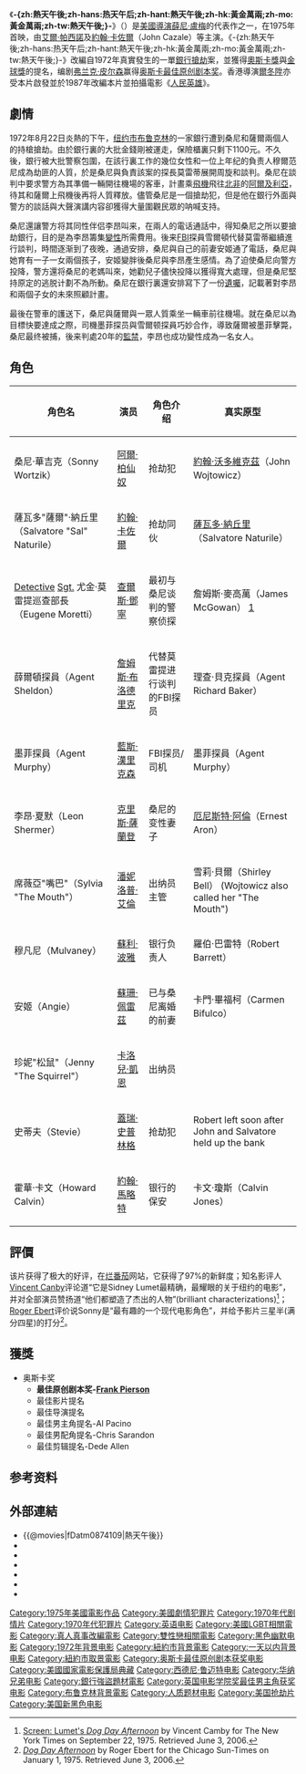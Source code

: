{{noteTA
|T=zh-hans:热天午后; zh-hant:熱天午後; zh-hk:黃金萬兩; zh-mo:黃金萬兩; zh-tw:熱天午後;
|G1=Show
|1=zh-hans:艾尔·帕西诺; zh-hk:阿爾·柏仙奴; zh-tw:艾爾·帕西諾;
|2=zh-hans:希德尼·鲁迈特; zh-hk:薛尼·盧密; zh-tw:薛尼·盧梅;
}}
{{Infobox Film
| name               = -{zh:熱天午後;zh-hans:热天午后;zh-hant:熱天午後;zh-hk:黃金萬兩;zh-mo:黃金萬兩;zh-tw:熱天午後;}-
| original_name      = {{lang|en|''Dog Day Afternoon''}}
| image              = Dog Day Afternoon poster.jpg
| caption            = 電影海報
| director           = [[薛尼·盧梅|薛尼·盧梅]]
| producer           = {{lang|en|Martin Bregman}}<br>{{lang|en|Martin Elfand}}
| writer             = {{lang|en|Frank Pierson}}
| starring           = [[艾爾·帕西諾|艾爾·帕西諾]]<br>[[約翰·卡佐爾|約翰·卡佐爾]]<br>[[查爾斯·鄧寧|查爾斯·鄧寧]]<br>[[James_Broderick|James Broderick]]
| cinematography     = {{lang|en|Victor J. Kemper}}
| editing            = {{lang|en|Dede Allen}}
| production_company = {{lang|en|Artists Entertainment Complex}}
| distributor        = [[華納兄弟|華納兄弟]]
| released           = {{start date|1975|9|21}}
| runtime            = 125 分鐘
| country            = {{美國電影產地}}
| language           = 英語
| budget             = 
| gross              = 
| cn_name            = 
| hk_name            = 《黃金萬兩》
| tw_name            = 《熱天午後》
}}

《'''-{zh:熱天午後;zh-hans:热天午后;zh-hant:熱天午後;zh-hk:黃金萬兩;zh-mo:黃金萬兩;zh-tw:熱天午後;}-'''》（{{lang-en|''Dog Day Afternoon''}}）是[[美國|美國]][[導演|導演]][[薛尼·盧梅|薛尼·盧梅]]的代表作之一，在1975年首映，由[[艾爾·帕西諾|艾爾·帕西諾]]及[[約翰·卡佐爾|約翰·卡佐爾]]（John Cazale）等主演。《-{zh:熱天午後;zh-hans:热天午后;zh-hant:熱天午後;zh-hk:黃金萬兩;zh-mo:黃金萬兩;zh-tw:熱天午後;}-》改編自1972年真實發生的一單[[銀行搶劫|銀行搶劫]]案，並獲得[[奧斯卡獎|奧斯卡獎]]與[[金球獎|金球獎]]的提名，编剧[[弗兰克·皮尔森|弗兰克·皮尔森]]赢得[[奥斯卡最佳原创剧本奖|奥斯卡最佳原创剧本奖]]。香港導演[[爾冬陞|爾冬陞]]亦受本片啟發並於1987年改編本片並拍攝電影《[[人民英雄_(电影)|人民英雄]]》。

== 劇情 ==
1972年8月22日炎熱的下午，[[纽约市|纽约市]][[布鲁克林|布鲁克林]]的一家銀行遭到桑尼和薩爾兩個人的持槍搶劫。由於銀行裏的大批金錢剛被運走，保險櫃裏只剩下1100元。不久後，銀行被大批警察包圍，在該行裏工作的幾位女性和一位上年纪的負责人穆爾范尼成為劫匪的人質，於是桑尼與負責該案的探長莫雷蒂展開周旋和談判。桑尼在談判中要求警方為其準備一輛開往機場的客車，計畫乘[[飛機|飛機]]飛往[[北非|北非]]的[[阿爾及利亞|阿爾及利亞]]，待其和薩爾上飛機後再将人質釋放。儘管桑尼是一個搶劫犯，但是他在銀行外面與警方的談話與大聲演講内容卻獲得大量圍觀民眾的呐喊支持。

桑尼還讓警方将其同性伴侣李昂叫来，在兩人的電话通話中，得知桑尼之所以要搶劫銀行，目的是為李昂籌集[[變性|變性]]所需費用。後来[[联邦调查局|FBI]]探員雪爾頓代替莫雷蒂繼續進行談判，時間逐渐到了夜晚，通過安排，桑尼與自己的前妻安姬通了電話，桑尼與她育有一子一女兩個孩子，安姬變胖後桑尼與李昂產生感情。為了迫使桑尼向警方投降，警方還将桑尼的老媽叫來，她勸兒子儘快投降以獲得寬大處理，但是桑尼堅持原定的逃脱计劃不為所動。桑尼在銀行裏還安排寫下了一份[[遺囑|遺囑]]，記載著對李昂和兩個子女的未來照顧計畫。

最後在警車的護送下，桑尼與薩爾與一眾人質乘坐一輛車前往機場。就在桑尼以為目標快要達成之際，司機墨菲探员與雪爾顿探員巧妙合作，導致薩爾被墨菲擊斃，桑尼最终被捕，後来判處20年的[[監禁|監禁]]，李昂也成功變性成為一名女人。

== 角色 ==
{| class="wikitable"
|-
! 角色名
! 演员
! 角色介绍
! 真实原型
|-
| 桑尼·華吉克（Sonny Wortzik）
| [[阿爾·柏仙奴|阿爾·柏仙奴]]
| 抢劫犯
| [[約翰·沃多維克茲|約翰·沃多維克茲]]（John Wojtowicz）
|-
| 薩瓦多"薩爾"·納丘里（Salvatore "Sal" Naturile）
| [[約翰·卡佐爾|約翰·卡佐爾]]
| 抢劫同伙
| [[薩瓦多·納丘里|薩瓦多·納丘里]]（Salvatore Naturile）
|-
| [[Detective|Detective]] [[Sergeant|Sgt.]] 尤金·莫雷提巡查部長（Eugene Moretti）
| [[查爾斯·鄧寧|查爾斯·鄧寧]]
| 最初与桑尼谈判的警察侦探
| 詹姆斯·麥高萬（James McGowan） [https://web.archive.org/web/20110718095153/http://www.klyneesopusmuseum.org/memorium.html]
|-
| 薛爾頓探員（Agent Sheldon）
| [[詹姆斯·布洛德里克|詹姆斯·布洛德里克]]
| 代替莫雷提进行谈判的FBI探员
| 理查·貝克探員（Agent Richard Baker）
|-
| 墨菲探員（Agent Murphy）
| [[藍斯·漢里克森|藍斯·漢里克森]]
| FBI探员/司机
| 墨菲探員（Agent Murphy）
|-
| 李昂·夏默（Leon Shermer）
| [[克里斯·薩蘭登|克里斯·薩蘭登]]
| 桑尼的变性妻子
| [[厄尼斯特·阿倫|厄尼斯特·阿倫]]（Ernest Aron）
|-
| 席薇亞"嘴巴"（Sylvia "The Mouth"）
| [[潘妮洛普·艾倫|潘妮洛普·艾倫]]
| 出纳员主管
| 雪莉·貝爾（Shirley Bell） (Wojtowicz also called her "The Mouth")
|-
| 穆凡尼（Mulvaney）
| [[蘇利·波雅|蘇利·波雅]]
| 银行负责人
| 羅伯·巴雷特（Robert Barrett）
|-
| 安姬（Angie）
| [[蘇珊·佩雷茲|蘇珊·佩雷茲]]
| 已与桑尼离婚的前妻
| 卡門·畢福柯（Carmen Bifulco）
|-
| 珍妮"松鼠"（Jenny "The Squirrel"）
| [[卡洛兒·凱恩|卡洛兒·凱恩]]
| 出纳员
| 
|-
| 史蒂夫（Stevie）
| [[蓋瑞·史普林格|蓋瑞·史普林格]]
| 抢劫犯
| Robert left soon after John and Salvatore held up the bank
|-
| 霍華·卡文（Howard Calvin）
| [[約翰·馬略特_(演員)|約翰·馬略特]]
| 银行的保安
| 卡文·瓊斯（Calvin Jones）
|}

== 評價 ==
该片获得了极大的好评，在[[烂番茄|烂番茄]]网站，它获得了97%的新鲜度；知名影评人[[Vincent_Canby|Vincent Canby]]评论道“它是Sidney Lumet最精确，最耀眼的关于纽约的电影”，并对全部演员赞扬道“他们都塑造了杰出的人物”(brilliant characterizations)<ref>[http://movies2.nytimes.com/mem/movies/review.html?title1=&title2=Dog%20Day%20Afternoon%20%28Movie%29&reviewer=VINCENT%20CANBY&v_id=14193 Screen: Lumet's ''Dog Day Afternoon''] {{Wayback|url=http://movies2.nytimes.com/mem/movies/review.html?title1=&title2=Dog%20Day%20Afternoon%20%28Movie%29&reviewer=VINCENT%20CANBY&v_id=14193 |date=20170305002529 }} by Vincent Camby for The New York Times on September 22, 1975. Retrieved June 3, 2006.</ref>；[[Roger_Ebert|Roger Ebert]]评价说Sonny是“最有趣的一个现代电影角色”，并给予影片三星半(满分四星)的打分<ref>[http://rogerebert.suntimes.com/apps/pbcs.dll/article?AID=/19750101/REVIEWS/501010313/1023 ''Dog Day Afternoon''] {{Wayback|url=http://rogerebert.suntimes.com/apps/pbcs.dll/article?AID=%2F19750101%2FREVIEWS%2F501010313%2F1023 |date=20120910074915 }} by Roger Ebert for the Chicago Sun-Times on January 1, 1975. Retrieved June 3, 2006.</ref>。

== 獲獎 ==
*奥斯卡奖
**'''最佳原创剧本奖-[[Frank_Pierson|Frank Pierson]]'''
**最佳影片提名
**最佳导演提名
**最佳男主角提名-Al Pacino
**最佳男配角提名-Chris Sarandon
**最佳剪辑提名-Dede Allen

==参考资料==
{{reflist}}

== 外部連結 ==
*{{@movies|fDatm0874109|熱天午後}}
*{{douban|title=热天午后}}
*{{Mtime|17806|热天午后}}
*{{Amg movie|14193|-{zh:熱天午後;zh-hans:热天午后;zh-hant:熱天午後;zh-hk:黃金萬兩;zh-mo:黃金萬兩;zh-tw:熱天午後;}-}}
*{{rotten-tomatoes|dog_day_afternoon|-{zh:熱天午後;zh-hans:热天午后;zh-hant:熱天午後;zh-hk:黃金萬兩;zh-mo:黃金萬兩;zh-tw:熱天午後;}-}}
*{{metacritic film|dog-day-afternoon|-{zh:熱天午後;zh-hans:热天午后;zh-hant:熱天午後;zh-hk:黃金萬兩;zh-mo:黃金萬兩;zh-tw:熱天午後;}-}}
*{{imdb title|0072890|-{zh:熱天午後;zh-hans:热天午后;zh-hant:熱天午後;zh-hk:黃金萬兩;zh-mo:黃金萬兩;zh-tw:熱天午後;}-}}

{{DEFAULTSORT:Dog Day Afternoon}}
[[Category:1975年美國電影作品|Category:1975年美國電影作品]]
[[Category:美國劇情犯罪片|Category:美國劇情犯罪片]]
[[Category:1970年代剧情片|Category:1970年代剧情片]]
[[Category:1970年代犯罪片|Category:1970年代犯罪片]]
[[Category:英语电影|Category:英语电影]]
[[Category:美國LGBT相關電影|Category:美國LGBT相關電影]]
[[Category:真人真事改編電影|Category:真人真事改編電影]]
[[Category:雙性戀相關電影|Category:雙性戀相關電影]]
[[Category:黑色幽默电影|Category:黑色幽默电影]]
[[Category:1972年背景电影|Category:1972年背景电影]]
[[Category:紐約市背景電影|Category:紐約市背景電影]]
[[Category:一天以内背景电影|Category:一天以内背景电影]]
[[Category:紐約市取景電影|Category:紐約市取景電影]]
[[Category:奥斯卡最佳原创剧本获奖电影|Category:奥斯卡最佳原创剧本获奖电影]]
[[Category:美國國家電影保護局典藏|Category:美國國家電影保護局典藏]]
[[Category:西德尼·鲁迈特电影|Category:西德尼·鲁迈特电影]]
[[Category:华纳兄弟电影|Category:华纳兄弟电影]]
[[Category:銀行強盜題材電影|Category:銀行強盜題材電影]]
[[Category:英国电影学院奖最佳男主角获奖电影|Category:英国电影学院奖最佳男主角获奖电影]]
[[Category:布鲁克林背景電影|Category:布鲁克林背景電影]]
[[Category:人质题材电影|Category:人质题材电影]]
[[Category:美国抢劫片|Category:美国抢劫片]]
[[Category:美国新黑色电影|Category:美国新黑色电影]]